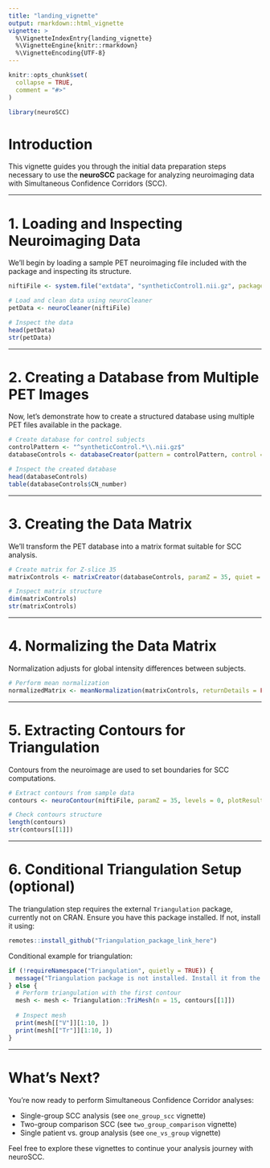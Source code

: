 ```yaml
---
title: "landing_vignette"
output: rmarkdown::html_vignette
vignette: >
  %\VignetteIndexEntry{landing_vignette}
  %\VignetteEngine{knitr::rmarkdown}
  %\VignetteEncoding{UTF-8}
---
```


```r
knitr::opts_chunk$set(
  collapse = TRUE,
  comment = "#>"
)
```

```r
library(neuroSCC)
```

# Introduction

This vignette guides you through the initial data preparation steps necessary to use the **neuroSCC** package for analyzing neuroimaging data with Simultaneous Confidence Corridors (SCC).

---

# 1. Loading and Inspecting Neuroimaging Data

We'll begin by loading a sample PET neuroimaging file included with the package and inspecting its structure.

```r
niftiFile <- system.file("extdata", "syntheticControl1.nii.gz", package = "neuroSCC")

# Load and clean data using neuroCleaner
petData <- neuroCleaner(niftiFile)

# Inspect the data
head(petData)
str(petData)
```

---

# 2. Creating a Database from Multiple PET Images

Now, let's demonstrate how to create a structured database using multiple PET files available in the package.

```r
# Create database for control subjects
controlPattern <- "^syntheticControl.*\\.nii.gz$"
databaseControls <- databaseCreator(pattern = controlPattern, control = TRUE, quiet = FALSE)

# Inspect the created database
head(databaseControls)
table(databaseControls$CN_number)
```

---

# 3. Creating the Data Matrix

We'll transform the PET database into a matrix format suitable for SCC analysis.

```r
# Create matrix for Z-slice 35
matrixControls <- matrixCreator(databaseControls, paramZ = 35, quiet = FALSE)

# Inspect matrix structure
dim(matrixControls)
str(matrixControls)
```

---

# 4. Normalizing the Data Matrix

Normalization adjusts for global intensity differences between subjects.

```r
# Perform mean normalization
normalizedMatrix <- meanNormalization(matrixControls, returnDetails = FALSE)

```

---

# 5. Extracting Contours for Triangulation

Contours from the neuroimage are used to set boundaries for SCC computations.

```r
# Extract contours from sample data
contours <- neuroContour(niftiFile, paramZ = 35, levels = 0, plotResult = TRUE)

# Check contours structure
length(contours)
str(contours[[1]])
```

---

# 6. Conditional Triangulation Setup (optional)

The triangulation step requires the external `Triangulation` package, currently not on CRAN. Ensure you have this package installed. If not, install it using:

```r
remotes::install_github("Triangulation_package_link_here")
```

Conditional example for triangulation:

```r
if (!requireNamespace("Triangulation", quietly = TRUE)) {
  message("Triangulation package is not installed. Install it from the provided link to continue.")
} else {
  # Perform triangulation with the first contour
  mesh <- mesh <- Triangulation::TriMesh(n = 15, contours[[1]])
  
  # Inspect mesh
  print(mesh[["V"]][1:10, ])
  print(mesh[["Tr"]][1:10, ])
}
```

---

# What's Next?

You're now ready to perform Simultaneous Confidence Corridor analyses:

- Single-group SCC analysis (see `one_group_scc` vignette)
- Two-group comparison SCC (see `two_group_comparison` vignette)
- Single patient vs. group analysis (see `one_vs_group` vignette)

Feel free to explore these vignettes to continue your analysis journey with neuroSCC.
